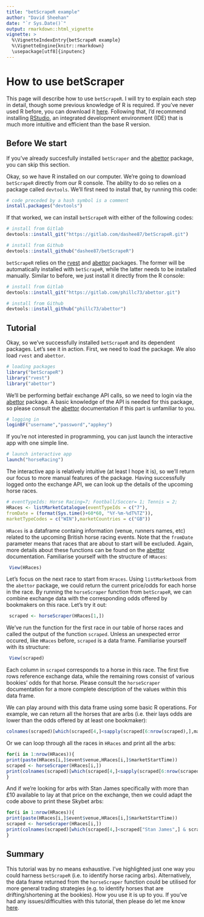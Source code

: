 ---
title: "betScrapeR example"
author: "David Sheehan"
date: "`r Sys.Date()`"
output: rmarkdown::html_vignette
vignette: >
  %\VignetteIndexEntry{betScrapeR example}
  %\VignetteEngine{knitr::rmarkdown}
  \usepackage[utf8]{inputenc}
---

How to use betScraper
=======

This page will describe how to use `betScrapeR`. I will try to explain each step in detail, though some previous knowledge of R is required. If you've never used R before, you can download it [here](https://cran.rstudio.com/). Following that, I'd recommend installing [RStudio](https://www.rstudio.com/), an integrated development environment (IDE) that is much more intuitive and efficient than the base R version.

## Before We start

If you've already succesfully installed `betScraper` and the [abettor](https://github.com/phillc73/abettor) package, you can skip this section.

Okay, so we have R installed on our computer. We're going to download `betScrapeR` directly from our R console. The ability to do so relies on a package called `devtools`. We'll first need to install that, by running this code:

```r
# code preceded by a hash symbol is a comment
install.packages("devtools")
```

If that worked, we can install `betScrapeR` with either of the following codes:

```r
# install from Gitlab
devtools::install_git("https://gitlab.com/dashee87/betScrapeR.git")
```

```r
# install from Github
devtools::install_github("dashee87/betScrapeR")
```

`betScrapeR` relies on the [rvest](https://cran.r-project.org/web/packages/rvest/rvest.pdf) and [abettor](https://github.com/phillc73/abettor) packages. The former will be automatically installed with `betScrapeR`, while the latter needs to be installed manually. Similar to before, we just install it directly from the R console:


```r
# install from Gitlab
devtools::install_git("https://gitlab.com/phillc73/abettor.git")
```

```r
# install from Github
devtools::install_github("phillc73/abettor")
```

## Tutorial

Okay, so we've successfully installed `betScrapeR` and its dependent packages. Let's see it in action. First, we need to load the package. We also load `rvest` and `abettor`.

```r
# loading packages
library("betScrapeR")
library("rvest")
library("abettor")
```

We'll be performing betfair exchange API calls, so we need to login via the [abettor](https://github.com/phillc73/abettor) package. A basic knowledge of the API is needed for this package, so please consult the [abettor](https://github.com/phillc73/abettor) documentation if this part is unfamiliar to you.

```r
# logging in
loginBF("username","password","appkey")
```

If you're not interested in programming, you can just launch the interactive app with one simple line.

```r
# launch interactive app
launch("horseRacing")
```

The interactive app is relatively intuitive (at least I hope it is), so we'll return our focus to more manual features of the package. Having successfully logged onto the exchange API, we can look up the details of the upcoming horse races.

```r
# eventTypeIds: Horse Racing=7; Football/Soccer= 1; Tennis = 2;
HRaces <- listMarketCatalogue(eventTypeIds = c("7"),
fromDate = (format(Sys.time()+60*60, "%Y-%m-%dT%TZ")),
marketTypeCodes = c("WIN"),marketCountries = c("GB"))
```

`HRaces` is a dataframe containg information (venue, runners names, etc) related to the upcoming British horse racing events. Note that the `fromDate` parameter means that races that are about to start will be excluded. Again, more details about these functions can be found on the [abettor](https://github.com/phillc73/abettor) documentation. Familiarise yourself with the structure of `HRaces`:

```r
 View(HRaces)
```
 
Let's focus on the next race to start from `Hraces`. Using `listMarketbook` from the `abettor` package, we could return the current price/odds for each horse in the race. By running the `horseScraper` function from  `betScrapeR`, we can combine exchange data with the corresponding odds offered by bookmakers on this race. Let's try it out:

```r
 scraped <- horseScraper(HRaces[1,])
```

We've run the function for the first race in our table of horse races and called the output of the function `scraped`. Unless an unexpected error occured, like `HRaces` before, `scraped` is a data frame. Familiarise yourself with its structure:

```r
 View(scraped)
```

Each column in `scraped` corresponds to a horse in this race. The first five rows reference exchange data, while the remaining rows consist of various bookies' odds for that horse. Please consult the `horseScraper` documentation for a more complete description of the values within this data frame.

We can play around with this data frame using some basic R operations. For example, we can return all the horses that are arbs (i.e. their lays odds are lower than the odds offered by at least one bookmaker):

```r
colnames(scraped)[which(scraped[4,]<sapply(scraped[6:nrow(scraped),],max))]
```

Or we can loop through all the races in `HRaces` and print all the arbs:

```r
for(i in 1:nrow(HRaces)){
print(paste(HRaces[i,]$event$venue,HRaces[i,]$marketStartTime))
scraped <- horseScraper(HRaces[i,])
print(colnames(scraped)[which(scraped[4,]<sapply(scraped[6:nrow(scraped),],max))])
}
```

And if we're looking for arbs with Stan James specifically with more than £10 available to lay at that price on the exchange, then we could adapt the code above to print these Skybet arbs:

```r
for(i in 1:nrow(HRaces)){
print(paste(HRaces[i,]$event$venue,HRaces[i,]$marketStartTime))
scraped <- horseScraper(HRaces[i,])
print(colnames(scraped)[which(scraped[4,]<scraped["Stan James",] & scraped[5,]>10)])
}
```

## Summary

This tutorial was by no means exhaustive. I've highlighted just one way you could harness `betScrapeR` (i.e. to identify horse racing arbs). Alternatively, the data frame returned from the `horseScraper` function could be utilised for more general trading strategies (e.g. to identify horses that are drifting/shortening at the bookies). How you use it is up to you. If you've had any issues/difficulties with this tutorial, then please do let me know [here](https://github.com/dashee87/betScrapeR/issues).
